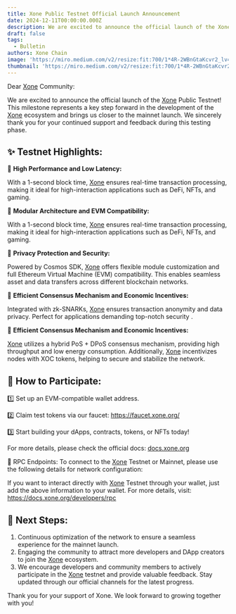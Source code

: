 ```yaml
---
title: Xone Public Testnet Official Launch Announcement
date: 2024-12-11T00:00:00.000Z
description: We are excited to announce the official launch of the Xone Public Testnet!
draft: false
tags:
  - Bulletin
authors: Xone Chain
image: 'https://miro.medium.com/v2/resize:fit:700/1*4R-2WBnGtaKcvr2_lv4Ptg.jpeg'
thumbnail: 'https://miro.medium.com/v2/resize:fit:700/1*4R-2WBnGtaKcvr2_lv4Ptg.jpeg'
---
```



Dear [Xone](https://xone.org/) Community:

We are excited to announce the official launch of the [Xone](https://xone.org/) Public Testnet! This milestone represents a key step forward in the development of the [Xone](https://xone.org/) ecosystem and brings us closer to the mainnet launch. We sincerely thank you for your continued support and feedback during this testing phase.

## ✨ Testnet Highlights:

🔹 **High Performance and Low Latency:**

With a 1-second block time, [Xone](https://xone.org/) ensures real-time transaction processing, making it ideal for high-interaction applications such as DeFi, NFTs, and gaming.

🔹 **Modular Architecture and EVM Compatibility:**

With a 1-second block time, [Xone](https://xone.org/) ensures real-time transaction processing, making it ideal for high-interaction applications such as DeFi, NFTs, and gaming.

🔹 **Privacy Protection and Security:**

Powered by Cosmos SDK, [Xone](https://xone.org/) offers flexible module customization and full Ethereum Virtual Machine (EVM) compatibility. This enables seamless asset and data transfers across different blockchain networks.

🔹 **Efficient Consensus Mechanism and Economic Incentives:**

Integrated with zk-SNARKs, [Xone](https://xone.org/) ensures transaction anonymity and data privacy. Perfect for applications demanding top-notch security .

🔹 **Efficient Consensus Mechanism and Economic Incentives:**

[Xone](https://xone.org/) utilizes a hybrid PoS + DPoS consensus mechanism, providing high throughput and low energy consumption. Additionally, [Xone](https://xone.org/) incentivizes nodes with XOC tokens, helping to secure and stabilize the network.

## 🙋 How to Participate:

1️⃣ Set up an EVM-compatible wallet address.

2️⃣ Claim test tokens via our faucet: https://faucet.xone.org/

3️⃣ Start building your dApps, contracts, tokens, or NFTs today!

For more details, please check the official docs: [docs.xone.org](https://docs.xone.org)

🔗 RPC Endpoints: To connect to the [Xone](https://xone.org/) Testnet or Mainnet, please use the following details for network configuration:

<NetworkTable />

If you want to interact directly with [Xone](https://xone.org/) Testnet through your wallet, just add the above information to your wallet. For more details, visit: https://docs.xone.org/developers/rpc

## 🧭 Next Steps:

1. Continuous optimization of the network to ensure a seamless experience for the mainnet launch.
2. Engaging the community to attract more developers and DApp creators to join the [Xone](https://xone.org/) ecosystem.
3. We encourage developers and community members to actively participate in the [Xone](https://xone.org/) testnet and provide valuable feedback. Stay updated through our official channels for the latest progress.

Thank you for your support of Xone. We look forward to growing together with you!
